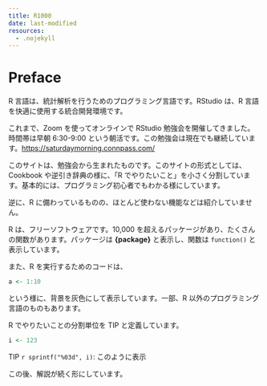 ```yaml
---
title: R1000
date: last-modified
resources:
  - .nojekyll
---
```


# Preface {.unnumbered}

R 言語は、統計解析を行うためのプログラミング言語です。RStudio は、R 言語を快適に使用する統合開発環境です。

これまで、Zoom を使ってオンラインで RStudio 勉強会を開催してきました。時間帯は早朝 6:30-9:00 という朝活です。この勉強会は現在でも継続しています。[https://saturdaymorning.connpass.com/](https://saturdaymorning.connpass.com/)

このサイトは、勉強会から生まれたものです。このサイトの形式としては、Cookbook や逆引き辞典の様に、「R でやりたいこと」を小さく分割しています。基本的には、プログラミング初心者でもわかる様にしています。

逆に、R に備わっているものの、ほとんど使わない機能などは紹介していません。

R は、フリーソフトウェアです。10,000 を超えるパッケージがあり、たくさんの関数があります。パッケージは **{package}** と表示し、関数は `function()` と表示しています。

また、R を実行するためのコードは、

```r
a <- 1:10
```

という様に、背景を灰色にして表示しています。一部、R 以外のプログラミング言語のものもあります。

R でやりたいことの分割単位を TIP と定義しています。

::: {.callout-tip title="Tip with Title"}
```r
i <- 123
```
TIP `r sprintf("%03d", i)`: このように表示
:::

この後、解説が続く形にしています。

